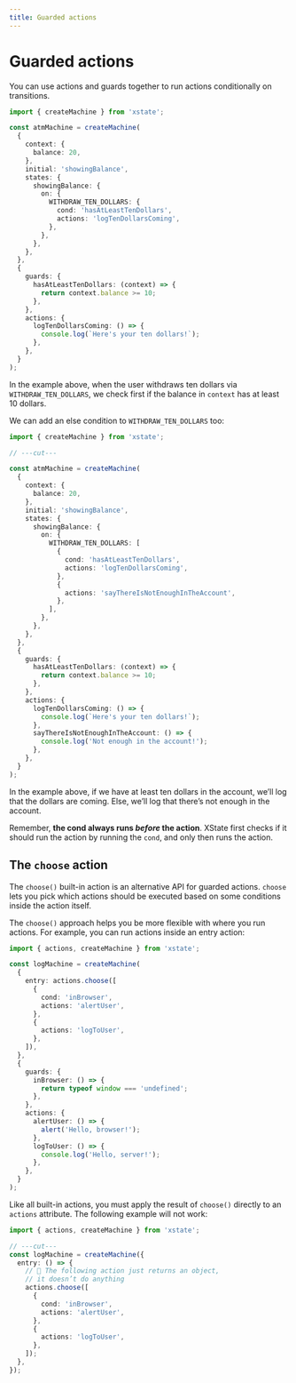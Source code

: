 ```yaml
---
title: Guarded actions
---
```


# Guarded actions

<!-- deps: ["actions", "guards", "transitions-and-events", "context"] -->

You can use actions and guards together to run actions conditionally on transitions.

```ts twoslash
import { createMachine } from 'xstate';

const atmMachine = createMachine(
  {
    context: {
      balance: 20,
    },
    initial: 'showingBalance',
    states: {
      showingBalance: {
        on: {
          WITHDRAW_TEN_DOLLARS: {
            cond: 'hasAtLeastTenDollars',
            actions: 'logTenDollarsComing',
          },
        },
      },
    },
  },
  {
    guards: {
      hasAtLeastTenDollars: (context) => {
        return context.balance >= 10;
      },
    },
    actions: {
      logTenDollarsComing: () => {
        console.log(`Here's your ten dollars!`);
      },
    },
  }
);
```

In the example above, when the user withdraws ten dollars via `WITHDRAW_TEN_DOLLARS`, we check first if the balance in `context` has at least 10 dollars.

We can add an else condition to `WITHDRAW_TEN_DOLLARS` too:

```ts twoslash {11-19}
import { createMachine } from 'xstate';

// ---cut---

const atmMachine = createMachine(
  {
    context: {
      balance: 20,
    },
    initial: 'showingBalance',
    states: {
      showingBalance: {
        on: {
          WITHDRAW_TEN_DOLLARS: [
            {
              cond: 'hasAtLeastTenDollars',
              actions: 'logTenDollarsComing',
            },
            {
              actions: 'sayThereIsNotEnoughInTheAccount',
            },
          ],
        },
      },
    },
  },
  {
    guards: {
      hasAtLeastTenDollars: (context) => {
        return context.balance >= 10;
      },
    },
    actions: {
      logTenDollarsComing: () => {
        console.log(`Here's your ten dollars!`);
      },
      sayThereIsNotEnoughInTheAccount: () => {
        console.log('Not enough in the account!');
      },
    },
  }
);
```

In the example above, if we have at least ten dollars in the account, we’ll log that the dollars are coming. Else, we’ll log that there’s not enough in the account.

Remember, **the cond always runs _before_ the action**. XState first checks if it should run the action by running the `cond`, and only then runs the action.

<!-- TODO: write a tip (or section on its own) on using always to run actions on every transition… Sometimes you’ll want to run actions on every branch of a transition. Read our tip for that use case below. \-->

## The `choose` action

<!-- deps: ["actions", "guards", "guarded-actions"] -->

The `choose()` built-in action is an alternative API for guarded actions. `choose` lets you pick which actions should be executed based on some conditions inside the action itself.

The `choose()` approach helps you be more flexible with where you run actions. For example, you can run actions inside an entry action:

```ts twoslash
import { actions, createMachine } from 'xstate';

const logMachine = createMachine(
  {
    entry: actions.choose([
      {
        cond: 'inBrowser',
        actions: 'alertUser',
      },
      {
        actions: 'logToUser',
      },
    ]),
  },
  {
    guards: {
      inBrowser: () => {
        return typeof window === 'undefined';
      },
    },
    actions: {
      alertUser: () => {
        alert('Hello, browser!');
      },
      logToUser: () => {
        console.log('Hello, server!');
      },
    },
  }
);
```

Like all built-in actions, you must apply the result of `choose()` directly to an `actions` attribute. The following example will not work:

```ts twoslash
import { actions, createMachine } from 'xstate';

// ---cut---
const logMachine = createMachine({
  entry: () => {
    // 🚫 The following action just returns an object,
    // it doesn’t do anything
    actions.choose([
      {
        cond: 'inBrowser',
        actions: 'alertUser',
      },
      {
        actions: 'logToUser',
      },
    ]);
  },
});
```
